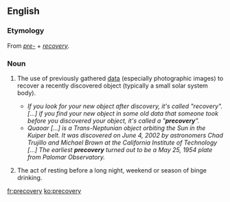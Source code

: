 ==English==

===Etymology===
From ''[[pre-]]'' + ''[[recovery]]''.

===Noun===
{{wikipedia}}
{{en-noun|-}}

# {{astronomy}} The use of previously gathered [[data]] (especially photographic images) to recover a recently discovered object (typically a small solar system body).
#* ''If you look for your new object after discovery, it's called "recovery". [...] if you find your new object in some old data that someone took before you discovered your object, it's called a "'''precovery'''".''
#* ''Quaoar [...] is a Trans-Neptunian object orbiting the Sun in the Kuiper belt. It was discovered on June 4, 2002 by astronomers Chad Trujillo and Michael Brown at the California Institute of Technology [...] The earliest '''precovery''' turned out to be a May 25, 1954 plate from Palomar Observatory.''
# {{slang}} The act of resting before a long night, weekend or season of binge drinking.

[[fr:precovery]]
[[ko:precovery]]